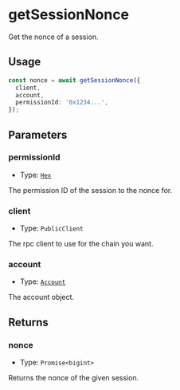 # getSessionNonce

Get the nonce of a session.

## Usage

```typescript copy
const nonce = await getSessionNonce({
  client,
  account,
  permissionId: '0x1234...',
});
```

## Parameters

### permissionId

- Type: [`Hex`](https://viem.sh/docs/glossary/types#hex)

The permission ID of the session to the nonce for.

### client

- Type: `PublicClient`

The rpc client to use for the chain you want.

### account

- Type: [`Account`](/module-sdk/glossary/types#account)

The account object.

## Returns

### nonce 

- Type: `Promise<bigint>`

Returns the nonce of the given session.
